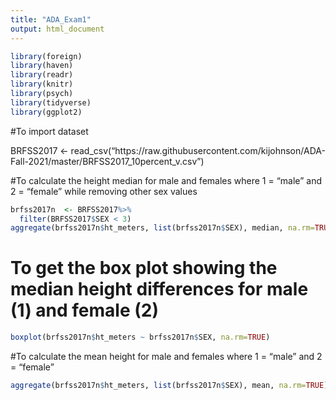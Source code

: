 ```yaml
---
title: "ADA_Exam1"
output: html_document
---
```


```r
library(foreign)
library(haven)
library(readr)
library(knitr)
library(psych)
library(tidyverse)
library(ggplot2)
```

#To import dataset

BRFSS2017 <- read_csv("https://raw.githubusercontent.com/kijohnson/ADA-Fall-2021/master/BRFSS2017_10percent_v.csv")

#To calculate the height median for male and females where 1 = "male" and 2 = "female" while removing other sex values
```r

brfss2017n  <- BRFSS2017%>% 
  filter(BRFSS2017$SEX < 3)
aggregate(brfss2017n$ht_meters, list(brfss2017n$SEX), median, na.rm=TRUE)
```

# To get the box plot showing the median height differences for male (1) and female (2)

```r
boxplot(brfss2017n$ht_meters ~ brfss2017n$SEX, na.rm=TRUE)
```

#To calculate the mean height for male and females where 1 = "male" and 2 = "female"
```r
aggregate(brfss2017n$ht_meters, list(brfss2017n$SEX), mean, na.rm=TRUE)
```

